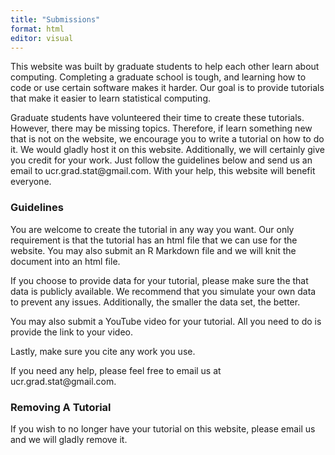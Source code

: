 ```yaml
---
title: "Submissions"
format: html
editor: visual
---
```

  This website was built by graduate students to help each other learn about computing. Completing a graduate school is tough, and learning how to code or use certain software makes it harder. Our goal is to provide tutorials that make it easier to learn statistical computing.

  Graduate students have volunteered their time to create these tutorials. However, there may be missing topics. Therefore, if learn something new that is not on the website, we encourage you to write a tutorial on how to do it. We would gladly host it on this website. Additionally, we will certainly give you credit for your work. Just follow the guidelines below and send us an email to ucr.grad.stat@gmail.com. With your help, this website will benefit everyone.

### Guidelines

You are welcome to create the tutorial in any way you want. Our only requirement is that the tutorial has an html file that we can use for the website. You may also submit an R Markdown file and we will knit the document into an html file. 

If you choose to provide data for your tutorial, please make sure the that data is publicly available. We recommend that you simulate your own data to prevent any issues. Additionally, the smaller the data set, the better.

You may also submit a YouTube video for your tutorial. All you need to do is provide the link to your video.

Lastly, make sure you cite any work you use.

If you need any help, please feel free to email us at ucr.grad.stat@gmail.com.

### Removing A Tutorial

If you wish to no longer have your tutorial on this website, please email us and we will gladly remove it.




